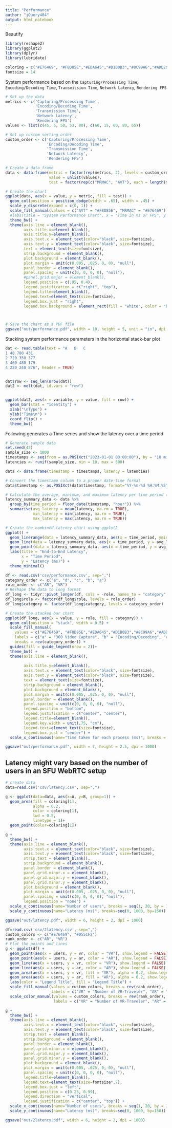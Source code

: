 ```yaml
---
title: "Performance"
author: "jQuery404"
output: html_notebook
---
```


Beautify

```r
library(reshape2)
library(ggplot2)
library(dplyr)
library(lubridate)

coloring = c("#E76469", "#F8D85E","#EDA645","#D1B0B3","#8C99A6","#ADD299","#4FA490","#3B7F9F")
fontsize = 14
```


System performance based on the `Capturing/Processing Time`, `Encoding/Decoding Time`, `Transmission Time`, `Network Latency`, `Rendering FPS`

```r
# Set up the data
metrics <- c('Capturing/Processing Time', 
             'Encoding/Decoding Time', 
             'Transmission Time', 
             'Network Latency', 
             'Rendering FPS')
values <- list(c(45, 5, 50, 53, 80), c(60, 15, 60, 80, 65))

# Set up custom sorting order
custom_order <- c('Capturing/Processing Time', 
                  'Encoding/Decoding Time', 
                  'Transmission Time', 
                  'Network Latency',
                  'Rendering FPS')

# Create a data frame
data <- data.frame(metric = factor(rep(metrics, 2), levels = custom_order),
                   value = unlist(values),
                   test = factor(rep(c("MRMAC", "AVT"), each = length(metrics)), levels = c("AVT", "MRMAC")))

# Create the chart
ggplot(data, aes(x = value, y = metric, fill = test)) +
  geom_col(position = position_dodge(width = .65), width = .45) +
  scale_y_discrete(expand = c(0, 1)) +
  scale_fill_manual(values = c("AVT" = "#F8D85E", "MRMAC" = "#E76469")) +
  #labs(title = "System Performance Chart", x = "Time in ms or FPS", y = "System Performance Metrics") +
  theme_bw() + 
  theme(axis.line = element_blank(),
        axis.title.x=element_blank(),
        axis.title.y=element_blank(),
        axis.text.x = element_text(color="black", size=fontsize),
        axis.text.y = element_text(color="black", size=fontsize),
        text = element_text(size=fontsize),
        strip.background = element_blank(),
        plot.background = element_blank(),
        plot.margin = unit(c(0.005, .025, 0, 0), "null"),
        panel.border = element_blank(),
        panel.spacing = unit(c(0, 0, 0, 0), "null"),
        #panel.grid.major = element_blank(),
        legend.position = c(.95, 0.4),
        legend.justification = c("right", "top"),
        legend.title=element_blank(),
        legend.text=element_text(size=fontsize),
        legend.box.just = "right",
        legend.box.background = element_rect(fill = "white", color = "black", size = 1))



# Save the chart as a PDF file
ggsave("out/performance.pdf", width = 10, height = 5, unit = "in", dpi = 300)
```



Stacking system performance parameters in the horizontal stack-bar plot 

```r
dat <- read.table(text = "A   B   C
1 48 780 431
2 720 350 377
3 460 480 179
4 220 240 876", header = TRUE)


dat$row <- seq_len(nrow(dat))
dat2 <- melt(dat, id.vars = "row")


ggplot(dat2, aes(x = variable, y = value, fill = row)) + 
  geom_bar(stat = "identity") +
  xlab("\nType") +
  ylab("Time\n") +
  coord_flip() +
  theme_bw()
```

Following generates a Time series and show the latency over a time period


```r
# Generate sample data
set.seed(42)
sample_size <- 1000
timestamps <- seq(from = as.POSIXct("2023-01-01 00:00:00"), by = "10 min", length.out = sample_size)
latencies <- runif(sample_size, min = 10, max = 500)

data <- data.frame(timestamp = timestamps, latency = latencies)

# Convert the timestamp column to a proper date-time format
data$timestamp <- as.POSIXct(data$timestamp, format="%Y-%m-%d %H:%M:%S")

# Calculate the average, minimum, and maximum latency per time period (e.g., per hour)
latency_summary_data <- data %>%
  group_by(time_period = floor_date(timestamp, "hour")) %>%
  summarise(avg_latency = mean(latency, na.rm = TRUE),
            min_latency = min(latency, na.rm = TRUE),
            max_latency = max(latency, na.rm = TRUE))

# Create the combined latency chart using ggplot2
ggplot() +
  geom_linerange(data = latency_summary_data, aes(x = time_period, ymin = min_latency, ymax = max_latency), color = "gray", alpha = 0.5) +
  geom_line(data = latency_summary_data, aes(x = time_period, y = avg_latency), color = "blue") +
  geom_point(data = latency_summary_data, aes(x = time_period, y = avg_latency), color = "blue") +
  labs(title = "End-to-End Latency",
       x = "Time Period",
       y = "Latency (ms)") +
  theme_minimal()
```



```r

df <- read.csv('csv/performance.csv', sep=",")
category_order <- c("e", "d", "c", "b", "a")
role_order <- c("AR", "VR")
# Reshape the data to long format
df_long <- tidyr::pivot_longer(df, cols = -role, names_to = "category", values_to = "value")
df_long$role <- factor(df_long$role, levels = role_order)
df_long$category <- factor(df_long$category, levels = category_order)

# Create the stacked bar chart
ggplot(df_long, aes(x = value, y = role, fill = category)) +
  geom_col(position = "stack", width = 0.5) +
  scale_fill_manual(
    values = c("#E76469", "#F8D85E","#EDA645","#D1B0B3","#8C99A6","#ADD299","#4FA490","#3B7F9F"),
    labels = c("a" = "360 Video Capture", "b" = "Encoding/Decoding", "c" = "Network Transmission", "d" = "Network Latency", "e" = "Annotation"),
    breaks = rev(category_order)) +
  guides(fill = guide_legend(nrow = 2))+
  theme_bw() +
  theme(axis.line = element_blank(),
        
        axis.title.y=element_blank(),
        axis.text.x = element_text(color="black", size=fontsize),
        axis.text.y = element_text(color="black", size=fontsize),
        text = element_text(size=fontsize),
        strip.background = element_blank(),
        plot.background = element_blank(),
        plot.margin = unit(c(0.005, .025, 0, 0), "null"),
        panel.border = element_blank(),
        panel.spacing = unit(c(0, 0, 0, 0), "null"),
        legend.position = "bottom",
        legend.justification = c("center", "center"),
        legend.title=element_blank(),
        legend.key.width = unit(.75, "cm"), 
        legend.text=element_text(size=fontsize),
        legend.box.just = "center") +
  scale_x_continuous(name="Time taken for each process (ms)", breaks = seq(0, 500, by = 50))

ggsave("out/performance.pdf", width = 7, height = 2.5, dpi = 1000)

```


## Latency might vary based on the number of users in an SFU WebRTC setup


```r
# create data
data=read.csv('csv/latency.csv', sep=",")

g <- ggplot(data=data, aes(x=A, y=B, group=1)) +
  geom_area(fill = coloring[1],
            alpha = 0.2,
            color = coloring[1],
            lwd = 0.5, 
            linetype = 1)+
  geom_point(color=coloring[1])

g + 
  theme_bw() + 
  theme(axis.line = element_blank(),
        axis.text.x = element_text(color="black", size=fontsize),
        axis.text.y = element_text(color="black", size=fontsize),
        strip.text = element_blank(),
        strip.background = element_blank(),
        panel.border = element_blank(),
        panel.grid.minor.x = element_blank(),
        panel.grid.major.y = element_blank(),
        panel.grid.minor.y = element_blank(),
        plot.background = element_blank(),
        plot.margin = unit(c(0.005, .025, 0, 0), "null"),
        panel.spacing = unit(c(0, 0, 0, 0), "null"),
        legend.position = "none") +
  scale_x_continuous(name="Number of users", breaks = seq(1, 20, by = 1)) +
  scale_y_continuous(name="Latency (ms)", breaks=seq(0, 1000, by=150))

ggsave("out/latency.pdf", width = 6, height = 2, dpi = 1000)
```


```r
df=read.csv('csv/2latency.csv', sep=",")
custom_colors <- c("#E76469", "#055CF2")
rank_order <- c("AR", "VR")
# Plot the points and lines
g <- ggplot(df) +
  geom_point(aes(x = users, y = vr, color = "VR"), show.legend = FALSE) +
  geom_point(aes(x = users, y = ar, color = "AR"), show.legend = FALSE) +
  geom_line(aes(x = users, y = vr, color = "VR"), show.legend = FALSE) +
  geom_line(aes(x = users, y = ar, color = "AR"), show.legend = FALSE) +
  geom_area(aes(x = users, y = vr, fill = "VR"), alpha = 0.2, show.legend = TRUE) +
  geom_area(aes(x = users, y = ar, fill = "AR"), alpha = 0.2, show.legend = TRUE) +
  labs(color = "Legend Title", fill = "Legend Title") + 
  scale_fill_manual(values = custom_colors, breaks = rev(rank_order), 
                    labels = c("VR" = "Number of VR-Traveler", "AR" = "Number of AR-Host")) + 
  scale_color_manual(values = custom_colors, breaks = rev(rank_order),
                     labels = c("VR" = "Number of VR-Traveler", "AR" = "Number of AR-Host"))

g + 
  theme_bw() + 
  theme(axis.line = element_blank(),
        axis.text.x = element_text(color="black", size=fontsize),
        axis.text.y = element_text(color="black", size=fontsize),
        strip.text = element_blank(),
        strip.background = element_blank(),
        panel.border = element_blank(),
        panel.grid.minor.x = element_blank(),
        panel.grid.major.y = element_blank(),
        panel.grid.minor.y = element_blank(),
        plot.background = element_blank(),
        plot.margin = unit(c(0.005, .025, 0, 0), "null"),
        panel.spacing = unit(c(0, 0, 0, 0), "null"),
        legend.title=element_blank(),
        legend.text=element_text(size=fontsize*.7),
        legend.box.just = "left",
        legend.position = c(0.25, 0.99),
        legend.direction = "vertical",
        legend.justification = c("center", "top")) +
  scale_x_continuous(name="Number of users", breaks = seq(1, 20, by = 1)) +
  scale_y_continuous(name="Latency (ms)", breaks=seq(0, 1000, by=150))

ggsave("out/2latency.pdf", width = 6, height = 2, dpi = 1000)
```

